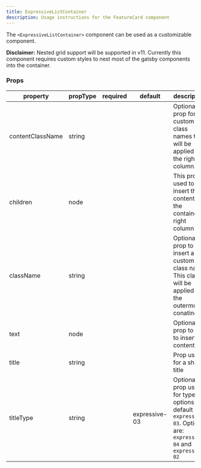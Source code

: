 ```yaml
---
title: ExpressiveListContainer
description: Usage instructions for the FeatureCard component
---
```



<PageDescription>

The `<ExpressiveListContainer>` component can be used as a customizable
component.

</PageDescription>

<InlineNotification kind="warning">

**Disclaimer:** Nested grid support will be supported in v11. Currently this
component requires custom styles to nest most of the gatsby components into the
container.

</InlineNotification>

### Props

| property         | propType | required | default       | description                                                                                                        |
| ---------------- | -------- | -------- | ------------- | ------------------------------------------------------------------------------------------------------------------ |
| contentClassName | string   |          |               | Optional prop for custom class names this will be applied to the right column.                                     |
| children         | node     |          |               | This prop is used to insert the contents of the container right column                                             |
| className        | string   |          |               | Optional prop to insert a custom class name. This class will be applied to the outermost conatiner                 |
| text             | node     |          |               | Optional prop to use to insert content text                                                                        |
| title            | string   |          |               | Prop used for a short title                                                                                        |
| titleType        | string   |          | expressive-03 | Optional prop used for type options - default is `expressive-03`. Options are: `expressive-04` and `expressive-02` |
